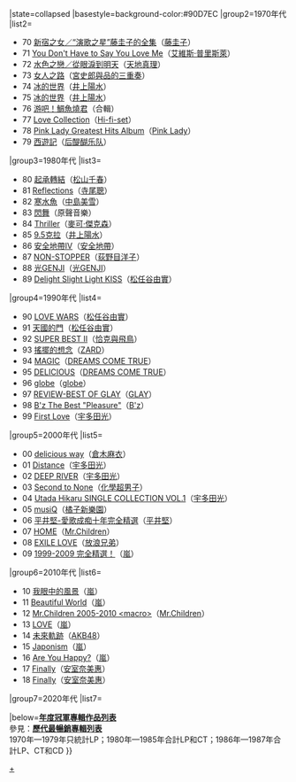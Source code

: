 <noinclude>
{{noteTA
|1=zh-tw:艾維斯·普里斯萊;zh-hk:埃爾維斯·皮禮士利;zh-cn:埃尔维斯·普雷斯利;
}}
</noinclude>{{Navbox
|bodyclass=hlist

|name=Oricon專輯年榜冠軍
|title=[[Oricon公信榜|Oricon]][[Oricon專輯年榜冠軍作品列表|專輯年榜冠軍作品及獲得者]]{{#if:{{{1|}}}|（{{{1|}}}）|}}
|state=<includeonly>collapsed</includeonly>
|basestyle=background-color:#90D7EC
|group2=1970年代
|list2=
*70 [[新宿之女/“演歌之星”藤圭子的全集|新宿之女／“演歌之星”藤圭子的全集]]（[[藤圭子]]）
*71 [[You Don't Have to Say You Love Me]]（[[艾維斯·普里斯萊]]）
*72 [[水色之戀/從眼淚到明天|水色之戀／從眼淚到明天]]（[[天地真理]]）
*73 [[女人之路]]（[[宮史郎|宮史郎與品的三重奏]]）
*74 [[冰的世界 (專輯)|冰的世界]]（[[井上陽水]]）
*75 [[冰的世界 (專輯)|冰的世界]]（[[井上陽水]]）
*76 [[游吧！鯛魚燒君]]（合輯）
*77 [[Love Collection]]（[[Hi-fi-set]]）
*78 [[Pink Lady Greatest Hits Album (1977年版)|Pink Lady Greatest Hits Album]]（[[Pink Lady]]）
*79 [[西遊記 (原聲音樂)|西遊記]]（[[后醍醐乐队]]）
|group3=1980年代
|list3=
*80 [[起承転結 (專輯)|起承轉結]]（[[松山千春]]）
*81 [[Reflections]]（[[寺尾聰]]）
*82 [[寒水魚]]（[[中島美雪]]）
*83 [[閃舞 (原聲音樂)|閃舞]]（原聲音樂）
*84 [[Thriller (迈克尔·杰克逊专辑)|Thriller]]（[[麥可·傑克森]]）
*85 [[9.5克拉]]（[[井上陽水]]）
*86 [[安全地帶IV]]（[[安全地帶]]）
*87 [[NON-STOPPER]]（[[荻野目洋子]]）
*88 [[光GENJI (專輯)|光GENJI]]（[[光GENJI]]）
*89 [[Delight Slight Light KISS]]（[[松任谷由實]]）
|group4=1990年代
|list4=
*90 [[LOVE WARS]]（[[松任谷由實]]）
*91 [[天國的門]]（[[松任谷由實]]）
*92 [[SUPER BEST II]]（[[恰克與飛鳥]]）
*93 [[搖擺的想念 (專輯)|搖擺的想念]]（[[ZARD]]）
*94 [[MAGIC (DREAMS COME TRUE專輯)|MAGIC]]（[[DREAMS COME TRUE]]）
*95 [[DELICIOUS]]（[[DREAMS COME TRUE]]）
*96 [[globe (專輯)|globe]]（[[globe]]）
*97 [[REVIEW-BEST OF GLAY]]（[[GLAY]]）
*98 [[B'z The Best "Pleasure"]]（[[B'z]]）
*99 [[First Love (宇多田光專輯)|First Love]]（[[宇多田光]]）
|group5=2000年代
|list5=
*00 [[delicious way]]（[[倉木麻衣]]）
*01 [[Distance]]（[[宇多田光]]）
*02 [[DEEP RIVER]]（[[宇多田光]]）
*03 [[Second to None]]（[[化學超男子]]）
*04 [[Utada Hikaru SINGLE COLLECTION VOL.1]]（[[宇多田光]]）
*05 [[musiQ]]（[[橘子新樂園]]）
*06 [[平井堅-愛歌成痴十年完全精選]]（[[平井堅]]）
*07 [[HOME (Mr.Children專輯)|HOME]]（[[Mr.Children]]）
*08 [[EXILE LOVE]]（[[放浪兄弟]]）
*09 [[1999-2009 完全精選！]]（[[嵐]]）
|group6=2010年代
|list6=
*10 [[我眼中的風景]]（[[嵐]]）
*11 [[Beautiful World (嵐專輯)|Beautiful World]]（[[嵐]]）
*12 [[Mr.Children 2005-2010＜macro＞|Mr.Children 2005-2010 <nowiki><macro></nowiki>]]（[[Mr.Children]]）
*13 [[LOVE (嵐)|LOVE]]（[[嵐]]）
*14 [[未來軌跡]]（[[AKB48]]）
*15 [[Japonism]]（[[嵐]]）
*16 [[Are You Happy?]]（[[嵐]]）
*17 [[Finally]]（[[安室奈美惠]]）
*18 [[Finally]]（[[安室奈美惠]]）
{{Navbox subgroup
| group1 = 邦樂
| basestyle=background-color:#90D7EC
| list1  = *19 [[5×20 All the BEST!! 1999-2019]]（[[嵐]]）
| group2 = 數碼專輯
| list2  = *19 {{link-ja|POP VIRUS|POP VIRUS}}（[[星野源]]）
| group3 = 合算專輯
| list3  = *19 [[5×20 All the BEST!! 1999-2019]]（[[嵐]]）
}}
|group7=2020年代
|list7={{Navbox subgroup
| group1 = 實體專輯
| basestyle=background-color:#90D7EC
| list1  = 
*20 [[STRAY SHEEP]]（[[米津玄師]]）
*21 {{le|BTS, THE BEST|BTS, the Best}}（[[防彈少年團]]）
| group2 = 數碼專輯
| list2  = 
*20 [[STRAY SHEEP]]（米津玄師）
*21 [[THE BOOK (迷你專輯)|THE BOOK]]（[[YOASOBI]]）
| group3 = 合算專輯
| list3  = 
*20 [[STRAY SHEEP]]（米津玄師）
}}

|below='''[[Oricon專輯年榜冠軍作品列表|年度冠軍專輯作品列表]]'''<br />參見：'''[[日本最暢銷專輯列表|歷代最暢銷專輯列表]]'''<br />1970年—1979年只統計LP；1980年—1985年合計LP和CT；1986年—1987年合計LP、CT和CD
}}<noinclude>
[[Category:Oricon專輯年榜冠軍作品|+]]
</noinclude>